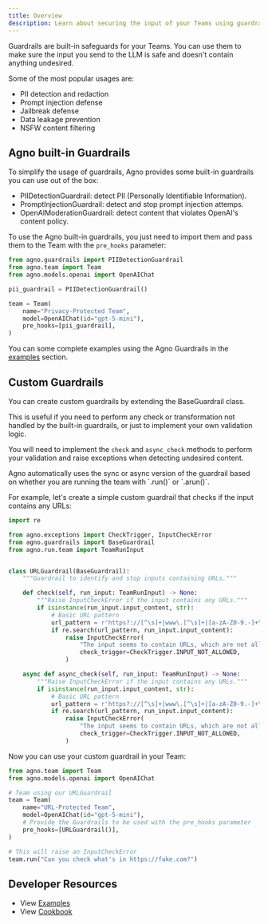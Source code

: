 ```yaml
---
title: Overview
description: Learn about securing the input of your Teams using guardrails.
---
```


Guardrails are built-in safeguards for your Teams. You can use them to make sure the input you send to the LLM is safe and doesn't contain anything undesired.

Some of the most popular usages are:

- PII detection and redaction
- Prompt injection defense
- Jailbreak defense
- Data leakage prevention
- NSFW content filtering

## Agno built-in Guardrails

To simplify the usage of guardrails, Agno provides some built-in guardrails you can use out of the box:

- PIIDetectionGuardrail: detect PII (Personally Identifiable Information).
- PromptInjectionGuardrail: detect and stop prompt injection attemps.
- OpenAIModerationGuardrail: detect content that violates OpenAI's content policy.

To use the Agno built-in guardrails, you just need to import them and pass them to the Team with the `pre_hooks` parameter:

```python
from agno.guardrails import PIIDetectionGuardrail
from agno.team import Team
from agno.models.openai import OpenAIChat

pii_guardrail = PIIDetectionGuardrail()

team = Team(
    name="Privacy-Protected Team",
    model=OpenAIChat(id="gpt-5-mini"),
    pre_hooks=[pii_guardrail],
)
```

You can some complete examples using the Agno Guardrails in the [examples](/examples/concepts/teams/guardrails) section.

## Custom Guardrails

You can create custom guardrails by extending the BaseGuardrail class.

This is useful if you need to perform any check or transformation not handled by the built-in guardrails, or just to implement your own validation logic.

You will need to implement the `check` and `async_check` methods to perform your validation and raise exceptions when detecting undesired content.

<Check>
Agno automatically uses the sync or async version of the guardrail based on whether you are running the team with `.run()` or `.arun()`.
</Check>

For example, let's create a simple custom guardrail that checks if the input contains any URLs:

```python
import re

from agno.exceptions import CheckTrigger, InputCheckError
from agno.guardrails import BaseGuardrail
from agno.run.team import TeamRunInput


class URLGuardrail(BaseGuardrail):
    """Guardrail to identify and stop inputs containing URLs."""

    def check(self, run_input: TeamRunInput) -> None:
        """Raise InputCheckError if the input contains any URLs."""
        if isinstance(run_input.input_content, str):
            # Basic URL pattern
            url_pattern = r'https?://[^\s]+|www\.[^\s]+|[a-zA-Z0-9.-]+\.[a-zA-Z]{2,}[^\s]*'
            if re.search(url_pattern, run_input.input_content):
                raise InputCheckError(
                    "The input seems to contain URLs, which are not allowed.",
                    check_trigger=CheckTrigger.INPUT_NOT_ALLOWED,
                )

    async def async_check(self, run_input: TeamRunInput) -> None:
        """Raise InputCheckError if the input contains any URLs."""
        if isinstance(run_input.input_content, str):
            # Basic URL pattern
            url_pattern = r'https?://[^\s]+|www\.[^\s]+|[a-zA-Z0-9.-]+\.[a-zA-Z]{2,}[^\s]*'
            if re.search(url_pattern, run_input.input_content):
                raise InputCheckError(
                    "The input seems to contain URLs, which are not allowed.",
                    check_trigger=CheckTrigger.INPUT_NOT_ALLOWED,
                )
```

Now you can use your custom guardrail in your Team:


```python
from agno.team import Team
from agno.models.openai import OpenAIChat

# Team using our URLGuardrail
team = Team(
    name="URL-Protected Team",
    model=OpenAIChat(id="gpt-5-mini"),
    # Provide the Guardrails to be used with the pre_hooks parameter
    pre_hooks=[URLGuardrail()],
)

# This will raise an InputCheckError
team.run("Can you check what's in https://fake.com?")
```

## Developer Resources

- View [Examples](/examples/concepts/teams/guardrails)
- View [Cookbook](https://github.com/agno-agi/agno/tree/main/cookbook/teams/guardrails)
